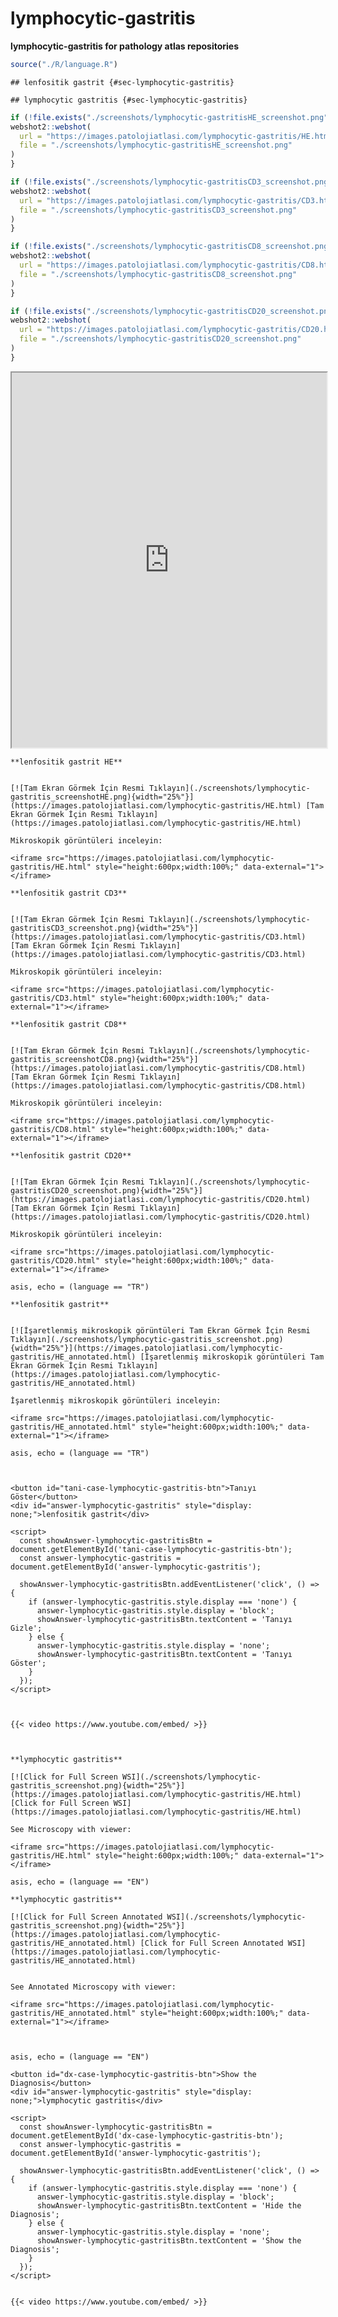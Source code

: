 # lymphocytic-gastritis



**lymphocytic-gastritis for pathology atlas repositories**


```r

source("./R/language.R")

```




```asis

## lenfositik gastrit {#sec-lymphocytic-gastritis}

```




```asis

## lymphocytic gastritis {#sec-lymphocytic-gastritis}

```

```r
if (!file.exists("./screenshots/lymphocytic-gastritisHE_screenshot.png")) {
webshot2::webshot(
  url = "https://images.patolojiatlasi.com/lymphocytic-gastritis/HE.html",
  file = "./screenshots/lymphocytic-gastritisHE_screenshot.png"
)
}


```


```r
if (!file.exists("./screenshots/lymphocytic-gastritisCD3_screenshot.png")) {
webshot2::webshot(
  url = "https://images.patolojiatlasi.com/lymphocytic-gastritis/CD3.html",
  file = "./screenshots/lymphocytic-gastritisCD3_screenshot.png"
)
}


```


```r
if (!file.exists("./screenshots/lymphocytic-gastritisCD8_screenshot.png")) {
webshot2::webshot(
  url = "https://images.patolojiatlasi.com/lymphocytic-gastritis/CD8.html",
  file = "./screenshots/lymphocytic-gastritisCD8_screenshot.png"
)
}


```


```r
if (!file.exists("./screenshots/lymphocytic-gastritisCD20_screenshot.png")) {
webshot2::webshot(
  url = "https://images.patolojiatlasi.com/lymphocytic-gastritis/CD20.html",
  file = "./screenshots/lymphocytic-gastritisCD20_screenshot.png"
)
}


```


<iframe src="https://images.patolojiatlasi.com/lymphocytic-gastritis/all.html" style="height:600px;width:100%;" data-external="1"></iframe>




```asis

**lenfositik gastrit HE**


[![Tam Ekran Görmek İçin Resmi Tıklayın](./screenshots/lymphocytic-gastritis_screenshotHE.png){width="25%"}](https://images.patolojiatlasi.com/lymphocytic-gastritis/HE.html) [Tam Ekran Görmek İçin Resmi Tıklayın](https://images.patolojiatlasi.com/lymphocytic-gastritis/HE.html)

Mikroskopik görüntüleri inceleyin:

<iframe src="https://images.patolojiatlasi.com/lymphocytic-gastritis/HE.html" style="height:600px;width:100%;" data-external="1"></iframe>

```



```asis

**lenfositik gastrit CD3**


[![Tam Ekran Görmek İçin Resmi Tıklayın](./screenshots/lymphocytic-gastritisCD3_screenshot.png){width="25%"}](https://images.patolojiatlasi.com/lymphocytic-gastritis/CD3.html) [Tam Ekran Görmek İçin Resmi Tıklayın](https://images.patolojiatlasi.com/lymphocytic-gastritis/CD3.html)

Mikroskopik görüntüleri inceleyin:

<iframe src="https://images.patolojiatlasi.com/lymphocytic-gastritis/CD3.html" style="height:600px;width:100%;" data-external="1"></iframe>

```



```asis

**lenfositik gastrit CD8**


[![Tam Ekran Görmek İçin Resmi Tıklayın](./screenshots/lymphocytic-gastritis_screenshotCD8.png){width="25%"}](https://images.patolojiatlasi.com/lymphocytic-gastritis/CD8.html) [Tam Ekran Görmek İçin Resmi Tıklayın](https://images.patolojiatlasi.com/lymphocytic-gastritis/CD8.html)

Mikroskopik görüntüleri inceleyin:

<iframe src="https://images.patolojiatlasi.com/lymphocytic-gastritis/CD8.html" style="height:600px;width:100%;" data-external="1"></iframe>

```


```asis

**lenfositik gastrit CD20**


[![Tam Ekran Görmek İçin Resmi Tıklayın](./screenshots/lymphocytic-gastritisCD20_screenshot.png){width="25%"}](https://images.patolojiatlasi.com/lymphocytic-gastritis/CD20.html) [Tam Ekran Görmek İçin Resmi Tıklayın](https://images.patolojiatlasi.com/lymphocytic-gastritis/CD20.html)

Mikroskopik görüntüleri inceleyin:

<iframe src="https://images.patolojiatlasi.com/lymphocytic-gastritis/CD20.html" style="height:600px;width:100%;" data-external="1"></iframe>

```




```comment
asis, echo = (language == "TR")

**lenfositik gastrit**


[![İşaretlenmiş mikroskopik görüntüleri Tam Ekran Görmek İçin Resmi Tıklayın](./screenshots/lymphocytic-gastritis_screenshot.png){width="25%"}](https://images.patolojiatlasi.com/lymphocytic-gastritis/HE_annotated.html) [İşaretlenmiş mikroskopik görüntüleri Tam Ekran Görmek İçin Resmi Tıklayın](https://images.patolojiatlasi.com/lymphocytic-gastritis/HE_annotated.html)

İşaretlenmiş mikroskopik görüntüleri inceleyin:

<iframe src="https://images.patolojiatlasi.com/lymphocytic-gastritis/HE_annotated.html" style="height:600px;width:100%;" data-external="1"></iframe>

```



```comment
asis, echo = (language == "TR")



<button id="tani-case-lymphocytic-gastritis-btn">Tanıyı Göster</button>
<div id="answer-lymphocytic-gastritis" style="display: none;">lenfositik gastrit</div>

<script>
  const showAnswer-lymphocytic-gastritisBtn = document.getElementById('tani-case-lymphocytic-gastritis-btn');
  const answer-lymphocytic-gastritis = document.getElementById('answer-lymphocytic-gastritis');

  showAnswer-lymphocytic-gastritisBtn.addEventListener('click', () => {
    if (answer-lymphocytic-gastritis.style.display === 'none') {
      answer-lymphocytic-gastritis.style.display = 'block';
      showAnswer-lymphocytic-gastritisBtn.textContent = 'Tanıyı Gizle';
    } else {
      answer-lymphocytic-gastritis.style.display = 'none';
      showAnswer-lymphocytic-gastritisBtn.textContent = 'Tanıyı Göster';
    }
  });
</script>



{{< video https://www.youtube.com/embed/ >}}



```



```asis

**lymphocytic gastritis**

[![Click for Full Screen WSI](./screenshots/lymphocytic-gastritis_screenshot.png){width="25%"}](https://images.patolojiatlasi.com/lymphocytic-gastritis/HE.html) [Click for Full Screen WSI](https://images.patolojiatlasi.com/lymphocytic-gastritis/HE.html)

See Microscopy with viewer: 

<iframe src="https://images.patolojiatlasi.com/lymphocytic-gastritis/HE.html" style="height:600px;width:100%;" data-external="1"></iframe>

```


```comment
asis, echo = (language == "EN")

**lymphocytic gastritis**

[![Click for Full Screen Annotated WSI](./screenshots/lymphocytic-gastritis_screenshot.png){width="25%"}](https://images.patolojiatlasi.com/lymphocytic-gastritis/HE_annotated.html) [Click for Full Screen Annotated WSI](https://images.patolojiatlasi.com/lymphocytic-gastritis/HE_annotated.html)


See Annotated Microscopy with viewer: 

<iframe src="https://images.patolojiatlasi.com/lymphocytic-gastritis/HE_annotated.html" style="height:600px;width:100%;" data-external="1"></iframe>



```

```comment
asis, echo = (language == "EN")

<button id="dx-case-lymphocytic-gastritis-btn">Show the Diagnosis</button>
<div id="answer-lymphocytic-gastritis" style="display: none;">lymphocytic gastritis</div>

<script>
  const showAnswer-lymphocytic-gastritisBtn = document.getElementById('dx-case-lymphocytic-gastritis-btn');
  const answer-lymphocytic-gastritis = document.getElementById('answer-lymphocytic-gastritis');

  showAnswer-lymphocytic-gastritisBtn.addEventListener('click', () => {
    if (answer-lymphocytic-gastritis.style.display === 'none') {
      answer-lymphocytic-gastritis.style.display = 'block';
      showAnswer-lymphocytic-gastritisBtn.textContent = 'Hide the Diagnosis';
    } else {
      answer-lymphocytic-gastritis.style.display = 'none';
      showAnswer-lymphocytic-gastritisBtn.textContent = 'Show the Diagnosis';
    }
  });
</script>


{{< video https://www.youtube.com/embed/ >}}



```

